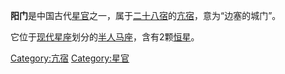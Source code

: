 '''阳门'''是中国古代[[星官|星官]]之一，属于[[二十八宿|二十八宿]]的[[亢宿|亢宿]]，意为“边塞的城门”。

它位于[[星座列表|现代星座]]划分的[[半人马座|半人马座]]，含有2颗[[恒星|恒星]]。

[[Category:亢宿|Category:亢宿]]
[[Category:星官|Category:星官]]
